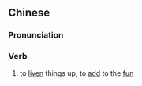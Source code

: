 {{also|助兴}}
==Chinese==
{{zh-forms|s=助兴}}

===Pronunciation===
{{zh-pron
|m=zhùxīng
|c=zo6 hing3
|mn=qz,xm,zz:chō͘-hèng
|cat=verb
}}

===Verb===
{{zh-verb}}

# to [[liven]] things up; to [[add]] to the [[fun]]